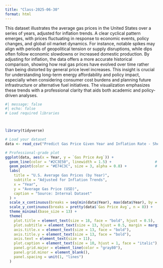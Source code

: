 ```yaml
---
title: "Class-2025-06-30"
format: html
---
```


This dataset illustrates the average gas prices in the United States over a series of years, adjusted for inflation trends. A clear cyclical pattern emerges, with prices fluctuating in response to economic events, policy changes, and global oil market dynamics. For instance, notable spikes may align with periods of geopolitical tension or supply disruptions, while dips often follow economic slowdowns or increased domestic production. By adjusting for inflation, the data offers a more accurate historical comparison, showing how real gas prices have evolved over time rather than being distorted by general price level increases. This insight is crucial for understanding long-term energy affordability and policy impact, especially when considering consumer cost burdens and planning future infrastructure or alternative fuel initiatives. The visualization emphasizes these trends with a professional clarity that aids both academic and policy-driven analyses.

```r
#| message: false
#| echo: false
# Load required libraries



library(tidyverse)

# Load your dataset
data <- read_csv("Predict Gas Price Given Year and Inflation Rate - Sheet1.csv")

# Professional-grade plot
ggplot(data, aes(x = Year, y = `Gas Price Avg`)) +
  geom_line(color = "#2C3E50", linewidth = 1.5) +                    # changed size to linewidth
  geom_point(color = "#E74C3C", size = 3, alpha = 0.8) +             # points still use size
  labs(
    title = "U.S. Average Gas Prices (by Year)",
    subtitle = "Adjusted for Inflation Trends",
    x = "Year",
    y = "Average Gas Price (USD)",
    caption = "Source: Internal Dataset"
  ) +
  scale_x_continuous(breaks = seq(min(data$Year), max(data$Year), by = 2)) +
  scale_y_continuous(breaks = pretty(data$`Gas Price Avg`, n = 8)) +
  theme_minimal(base_size = 13) +
  theme(
    plot.title = element_text(size = 18, face = "bold", hjust = 0.5),
    plot.subtitle = element_text(size = 13, hjust = 0.5, margin = margin(b = 10)),
    axis.title.x = element_text(size = 13, face = "bold"),
    axis.title.y = element_text(size = 13, face = "bold"),
    axis.text = element_text(size = 11),
    plot.caption = element_text(size = 10, hjust = 1, face = "italic"),
    panel.grid.major = element_line(color = "gray80"),
    panel.grid.minor = element_blank(),
    panel.spacing = unit(1, "lines")
  )


```
